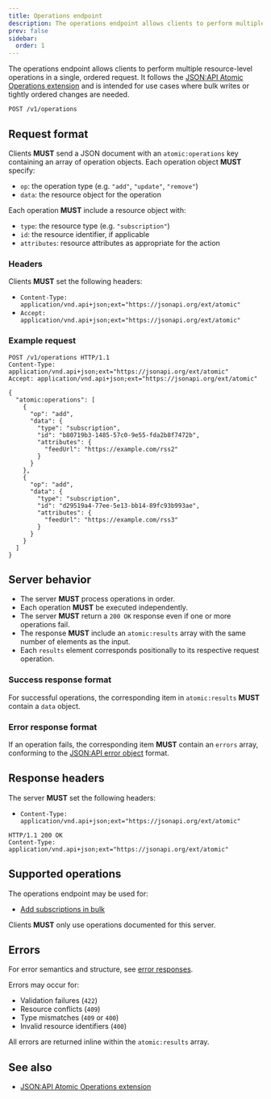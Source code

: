 ```yaml
---
title: Operations endpoint
description: The operations endpoint allows clients to perform multiple resource-level operations in a single, ordered request
prev: false
sidebar:
  order: 1
---
```



<CoreEndpoint />

The operations endpoint allows clients to perform multiple resource-level operations in a single, ordered request.
It follows the [JSON:API Atomic Operations extension](https://jsonapi.org/ext/atomic/) and is intended for use cases where bulk writes or tightly ordered changes are needed.

```http
POST /v1/operations
```

## Request format

Clients **MUST** send a JSON document with an `atomic:operations` key containing an array of operation objects.
Each operation object **MUST** specify:

- `op`: the operation type (e.g. `"add"`, `"update"`, `"remove"`)
- `data`: the resource object for the operation

Each operation **MUST** include a resource object with:

- `type`: the resource type (e.g. `"subscription"`)
- `id`: the resource identifier, if applicable
- `attributes`: resource attributes as appropriate for the action

### Headers

Clients **MUST** set the following headers:

- `Content-Type: application/vnd.api+json;ext="https://jsonapi.org/ext/atomic"`
- `Accept: application/vnd.api+json;ext="https://jsonapi.org/ext/atomic"`

### Example request

```http
POST /v1/operations HTTP/1.1
Content-Type: application/vnd.api+json;ext="https://jsonapi.org/ext/atomic"
Accept: application/vnd.api+json;ext="https://jsonapi.org/ext/atomic"

{
  "atomic:operations": [
    {
      "op": "add",
      "data": {
        "type": "subscription",
        "id": "b80719b3-1485-57c0-9e55-fda2b8f7472b",
        "attributes": {
          "feedUrl": "https://example.com/rss2"
        }
      }
    },
    {
      "op": "add",
      "data": {
        "type": "subscription",
        "id": "d29519a4-77ee-5e13-bb14-89fc93b993ae",
        "attributes": {
          "feedUrl": "https://example.com/rss3"
        }
      }
    }
  ]
}
```

## Server behavior

- The server **MUST** process operations in order.
- Each operation **MUST** be executed independently.
- The server **MUST** return a `200 OK` response even if one or more operations fail.
- The response **MUST** include an `atomic:results` array with the same number of elements as the input.
- Each `results` element corresponds positionally to its respective request operation.

### Success response format

For successful operations, the corresponding item in `atomic:results` **MUST** contain a `data` object.

### Error response format

If an operation fails, the corresponding item **MUST** contain an `errors` array, conforming to the [JSON:API error object](/specs/error-codes) format.

## Response headers

The server **MUST** set the following headers:

- `Content-Type: application/vnd.api+json;ext="https://jsonapi.org/ext/atomic"`

```http
HTTP/1.1 200 OK
Content-Type: application/vnd.api+json;ext="https://jsonapi.org/ext/atomic"
```

## Supported operations

The operations endpoint may be used for:

- [Add subscriptions in bulk](/specs/operations/add-subscriptions)

Clients **MUST** only use operations documented for this server.

## Errors

For error semantics and structure, see [error responses](/specs/error-codes).

Errors may occur for:

- Validation failures (`422`)
- Resource conflicts (`409`)
- Type mismatches (`409` or `400`)
- Invalid resource identifiers (`400`)

All errors are returned inline within the `atomic:results` array.

## See also

- [JSON:API Atomic Operations extension](https://jsonapi.org/ext/atomic/)
